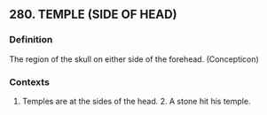 ## 280. TEMPLE (SIDE OF HEAD)
### Definition
The region of the skull on either side of the forehead. (Concepticon)

### Contexts
1. Temples are at the sides of the head. 2. A stone hit his temple.

